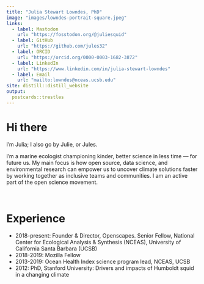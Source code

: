 ```yaml
---
title: "Julia Stewart Lowndes, PhD"
image: "images/lowndes-portrait-square.jpeg"
links:
  - label: Mastodon
    url: "https://fosstodon.org/@juliesquid"
  - label: GitHub
    url: "https://github.com/jules32"
  - label: ORCID
    url: "https://orcid.org/0000-0003-1682-3872"
  - label: LinkedIn
    url: "https://www.linkedin.com/in/julia-stewart-lowndes"
  - label: Email
    url: "mailto:lowndes@nceas.ucsb.edu"
site: distill::distill_website
output:
  postcards::trestles
---
```


# Hi there

I'm Julia; I also go by Julie, or Jules.

I'm a marine ecologist championing kinder, better science in less time — for future us. My main focus is how open source, data science, and environmental research can empower us to uncover climate solutions faster by working together as inclusive teams and communities. I am an active part of the open science movement.

<br>

# Experience

- 2018-present: Founder & Director, Openscapes. Senior Fellow, National Center for Ecological Analysis & Synthesis (NCEAS), University of California Santa Barbara (UCSB)
- 2018-2019: Mozilla Fellow
- 2013-2019: Ocean Health Index science program lead, NCEAS, UCSB
- 2012: PhD, Stanford University: Drivers and impacts of Humboldt squid in a changing climate

